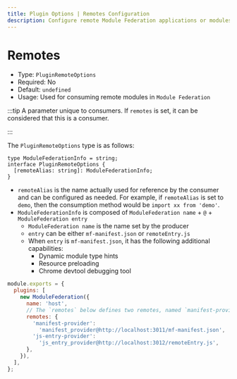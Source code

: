 ```yaml
---
title: Plugin Options | Remotes Configuration
description: Configure remote Module Federation applications or modules to be consumed.
---
```


# Remotes

- Type: `PluginRemoteOptions`
- Required: No
- Default: `undefined`
- Usage: Used for consuming remote modules in `Module Federation`

:::tip
A parameter unique to consumers. If `remotes` is set, it can be considered that this is a consumer.

:::

The `PluginRemoteOptions` type is as follows:

```tsx
type ModuleFederationInfo = string;
interface PluginRemoteOptions {
  [remoteAlias: string]: ModuleFederationInfo;
}
```

- `remoteAlias` is the name actually used for reference by the consumer and can be configured as needed. For example, if `remoteAlias` is set to `demo`, then the consumption method would be `import xx from 'demo'`.
- `ModuleFederationInfo` is composed of `ModuleFederation name` + `@` + `ModuleFederation entry`
  - `ModuleFederation name` is the name set by the producer
  - `entry` can be either `mf-manifest.json` or `remoteEntry.js`
  - When `entry` is `mf-manifest.json`, it has the following additional capabilities:
    - Dynamic module type hints
    - Resource preloading
    - Chrome devtool debugging tool

```js
module.exports = {
  plugins: [
    new ModuleFederation({
      name: 'host',
      // The `remotes` below defines two remotes, named `manifest-provider` for the project started on port 3011 and `js-entry-provider` for the project started on port 3012
      remotes: {
        'manifest-provider':
          'manifest_provider@http://localhost:3011/mf-manifest.json',
        'js-entry-provider':
          'js_entry_provider@http://localhost:3012/remoteEntry.js',
      },
    }),
  ],
};
```
